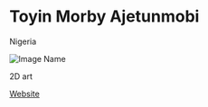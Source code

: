 # Toyin Morby Ajetunmobi

<Location>

Nigeria

</Location>

![Image Name](./directory_images/Toyin_Morby.jpg)

<Skills>

2D art

</Skills>

<Personal>

[Website](www.artofmorby.com)

</Personal>